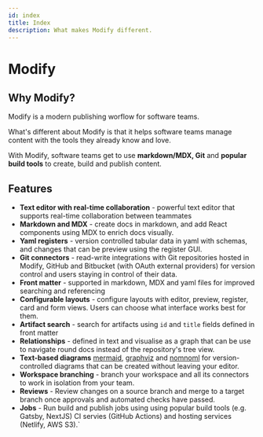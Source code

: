 ```yaml
---
id: index
title: Index
description: What makes Modify different. 
---
```


# Modify

## Why Modify?

Modify is a modern publishing worflow for software teams. 

What's different about Modify is that it helps software teams manage content with the tools they already know and love.

<Callout emoji="✅">
  With Modify, software teams get to use <strong>markdown/MDX, Git</strong> and <strong>popular build tools</strong> to create, build and publish content.
</Callout>

## Features

- **Text editor with real-time collaboration** - powerful text editor that supports real-time collaboration between teammates 
- **Markdown and MDX** - create docs in markdown, and add React components using MDX to enrich docs visually.
- **Yaml registers** - version controlled tabular data in yaml with schemas, and changes that can be preview using the register GUI.
- **Git connectors** - read-write integrations with Git repositories hosted in Modify, GitHub and Bitbucket (with OAuth  external providers) for version control and users staying in control of their data. 
- **Front matter** - supported in markdown, MDX and yaml files for improved searching and referencing
- **Configurable layouts** - configure layouts with editor, preview, register, card and form views. Users can choose what interface works best for them.
- **Artifact search** - search for artifacts using `id` and `title` fields defined in front matter
- **Relationships** - defined in text and visualise as a graph that can be use to navigate round docs instead of the repository's tree view.
- **Text-based diagrams** [mermaid](https://mermaid-js.github.io/mermaid/), [graphviz](https://graphviz.org/) and [nomnoml](https://nomnoml.com/) for version-controlled diagrams that can be created without leaving your editor.
- **Workspace branching** - branch your workspace and all its connectors to work in isolation from your team.
- **Reviews** - Review changes on a source branch and merge to a target branch once approvals and automated checks have passed.
- **Jobs** - Run build and publish jobs using using popular build tools (e.g. Gatsby, NextJS) CI servies (GitHub Actions) and hosting services (Netlify, AWS S3).`